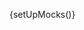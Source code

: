 
{setUpMocks()}

<Meta
  title="Modular Checkout/Complete Examples/Layout 1"
  Components="justifi-modular-checkout"
  of={JustifiModularCheckoutExampleOne}
/>

<Title />

---

A complete checkout form example that demonstrates a donation payment flow with a clean, modern design. This example showcases how to combine the `justifi-modular-checkout` wrapper with `justifi-card-form`, `justifi-bank-account-form`, and `justifi-postal-code-form` components to create a professional payment experience.

The layout includes:

- A donation total header
- A main payment form container
- Payment method selection buttons (Card, Bank account, Apple Pay) with toggle functionality
- Card form with secure iframe inputs
- Bank account form for ACH payments
- Country dropdown and ZIP code form
- A prominent "Donate Now" submit button

This example uses CSS parts to style the web components consistently with the overall design theme. The payment method cards allow users to switch between card and bank account payment methods, with the Apple Pay option available for future implementation.

# Example Usage

---

<ComponentBox>
  <justifi-modular-checkout
    account-id="acc_123"
    auth-token="123abc"
    checkout-id="cho_123"
    save-payment-method="true"
  >
    <div dangerouslySetInnerHTML={{ __html: getSlotContentExample1() }} />
  </justifi-modular-checkout>
</ComponentBox>

---

<Source dark language="html" code={codeExampleFull} />
